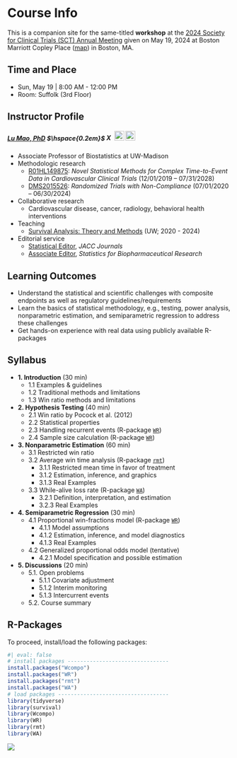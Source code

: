 # Course Info {.unnumbered}

This is a companion site for the same-titled **workshop** at the [2024 Society for Clinical Trials (SCT) Annual Meeting](https://www.sctweb.org/meeting/){target="_blank"} given on May 19, 2024 at Boston Marriott Copley Place ([map](https://www.google.com/maps/place/Boston+Marriott+Copley+Place/@42.3467509,-71.0815269,17z/data=!3m1!5s0x89e37a0d93723ac1:0x7edf0a3a678073b5!4m10!3m9!1s0x89e37a0de7e77a4b:0x1a77f7939c6472fb!5m3!1s2024-07-28!4m1!1i2!8m2!3d42.346747!4d-71.078952!16s%2Fm%2F0wfgs85?entry=ttu){target="_blank"}) in Boston, MA.

## Time and Place

-   Sun, May 19 \| 8:00 AM - 12:00 PM
-   Room: Suffolk (3rd Floor)

## Instructor Profile

##### [Lu Mao, PhD](https://sites.google.com/view/lmaowisc){target="_blank"} $\hspace{0.2em}$ [![X](images/x-social-media-black-icon.png){width="15.5" height="15.5"}](https://x.com/LuMaoWisc){target="_blank"} [![GitHub](images/GitHub-Mark-ea2971cee799.png){width="22.5" height="22.5"}](https://github.com/lmaowisc){target="_blank"} [![LinkedIn](images/linkedin_3128219.png){width="22.5" height="22.5"}](https://www.linkedin.com/in/lu-mao-63589b14/){target="_black"}

-   Associate Professor of Biostatistics at UW-Madison
-   Methodologic research
    -   [R01HL149875](https://reporter.nih.gov/search/9aSu5u3xlE26GrjbF_4cBg/project-details/10734551){target="_blank"}: *Novel Statistical Methods for Complex Time-to-Event Data in Cardiovascular Clinical Trials* (12/01/2019 – 07/31/2028)
    -   [DMS2015526](https://www.nsf.gov/awardsearch/showAward?AWD_ID=2015526){target="_blank"}: *Randomized Trials with Non-Compliance* (07/01/2020 – 06/30/2024)
-   Collaborative research
    -   Cardiovascular disease, cancer, radiology, behavioral health interventions
-   Teaching
    -   [Survival Analysis: Theory and Methods](https://lmaowisc.github.io/BMI741){target="_blank"} (UW; 2020 - 2024)
-   Editorial service
    -   [Statistical Editor](https://www.jacc.org/journal/heart-failure/editorial-board){target="_blank"}, *JACC Journals*
    -   [Associate Editor](https://www.tandfonline.com/action/journalInformation?show=editorialBoard&journalCode=usbr20){target="_blank"}, *Statistics for Biopharmaceutical Research*

## Learning Outcomes

-   Understand the statistical and scientific challenges with composite endpoints as well as regulatory guidelines/requirements
-   Learn the basics of statistical methodology, e.g., testing, power analysis, nonparametric estimation, and semiparametric regression to address these challenges
-   Get hands-on experience with real data using publicly available R-packages

## Syllabus

-   **1. Introduction** (30 min)
    -   1.1 Examples & guidelines
    -   1.2 Traditional methods and limitations
    -   1.3 Win ratio methods and limitations
-   **2. Hypothesis Testing** (40 min)
    -   2.1 Win ratio by Pocock et al. (2012)
    -   2.2 Statistical properties
    -   2.3 Handling recurrent events (R-package [`WR`](https://cran.r-project.org/package=WR){target="_blank"})
    -   2.4 Sample size calculation (R-package [`WR`](https://cran.r-project.org/package=WR){target="_blank"})
-   **3. Nonparametric Estimation** (60 min)
    -   3.1 Restricted win ratio
    -   3.2 Average win time analysis (R-package [`rmt`](https://cran.r-project.org/package=rmt){target="_blank"})
        -   3.1.1 Restricted mean time in favor of treatment
        -   3.1.2 Estimation, inference, and graphics
        -   3.1.3 Real Examples
    -   3.3 While-alive loss rate (R-package [`WA`](https://cran.r-project.org/package=WA){target="_blank"})
        -   3.2.1 Definition, interpretation, and estimation
        -   3.2.3 Real Examples
-   **4. Semiparametric Regression** (30 min)
    -   4.1 Proportional win-fractions model (R-package [`WR`](https://cran.r-project.org/package=WR){target="_blank"})
        -   4.1.1 Model assumptions
        -   4.1.2 Estimation, inference, and model diagnostics
        -   4.1.3 Real Examples
    -   4.2 Generalized proportional odds model (tentative)
        -   4.2.1 Model specification and possible estimation
-   **5. Discussions** (20 min)
    -   5.1. Open problems
        -   5.1.1 Covariate adjustment
        -   5.1.2 Interim monitoring
        -   5.1.3 Intercurrent events
    -   5.2. Course summary

## R-Packages

To proceed, install/load the following packages:

```r
#| eval: false
# install packages --------------------------------
install.packages("Wcompo")
install.packages("WR")
install.packages("rmt")
install.packages("WA")
# load packages -----------------------------------
library(tidyverse)
library(survival)
library(Wcompo)
library(WR)
library(rmt)
library(WA)
```

![](images/intro_Ntrial_title.png)
